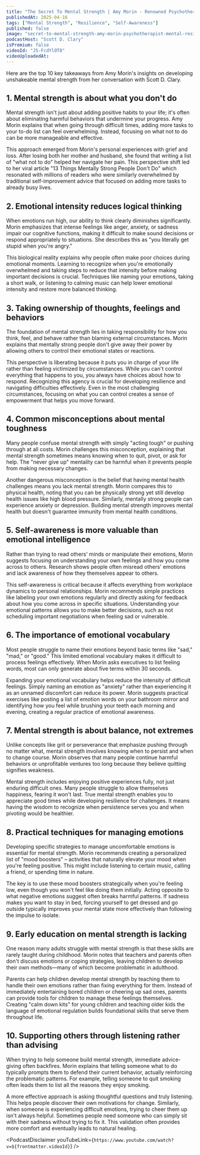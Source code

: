 ```yaml
---
title: "The Secret To Mental Strength | Amy Morin - Renowned Psychotherapist & Mental Resilience Expert"
publishedAt: 2025-04-16
tags: ["Mental Strength", "Resilience", "Self-Awareness"]
published: false
image: "secret-to-mental-strength-amy-morin-psychotherapist-mental-resilience-expert.jpg"
podcastHost: "Scott D. Clary"
isPremium: false
videoId: "J5-FcdYlOT8"
videoUploadedAt: 
---
```

    

<PodcastSummaryPageLayout frontmatter={frontmatter}>
Here are the top 10 key takeaways from Amy Morin's insights on developing unshakeable mental strength from her conversation with Scott D. Clary.

## 1. Mental strength is about what you don't do
Mental strength isn't just about adding positive habits to your life; it's often about eliminating harmful behaviors that undermine your progress. Amy Morin explains that when going through difficult times, adding more tasks to your to-do list can feel overwhelming. Instead, focusing on what not to do can be more manageable and effective.

This approach emerged from Morin's personal experiences with grief and loss. After losing both her mother and husband, she found that writing a list of "what not to do" helped her navigate her pain. This perspective shift led to her viral article "13 Things Mentally Strong People Don't Do" which resonated with millions of readers who were similarly overwhelmed by traditional self-improvement advice that focused on adding more tasks to already busy lives.

## 2. Emotional intensity reduces logical thinking
When emotions run high, our ability to think clearly diminishes significantly. Morin emphasizes that intense feelings like anger, anxiety, or sadness impair our cognitive functions, making it difficult to make sound decisions or respond appropriately to situations. She describes this as "you literally get stupid when you're angry."

This biological reality explains why people often make poor choices during emotional moments. Learning to recognize when you're emotionally overwhelmed and taking steps to reduce that intensity before making important decisions is crucial. Techniques like naming your emotions, taking a short walk, or listening to calming music can help lower emotional intensity and restore more balanced thinking.

## 3. Taking ownership of thoughts, feelings and behaviors
The foundation of mental strength lies in taking responsibility for how you think, feel, and behave rather than blaming external circumstances. Morin explains that mentally strong people don't give away their power by allowing others to control their emotional states or reactions.

This perspective is liberating because it puts you in charge of your life rather than feeling victimized by circumstances. While you can't control everything that happens to you, you always have choices about how to respond. Recognizing this agency is crucial for developing resilience and navigating difficulties effectively. Even in the most challenging circumstances, focusing on what you can control creates a sense of empowerment that helps you move forward.

## 4. Common misconceptions about mental toughness
Many people confuse mental strength with simply "acting tough" or pushing through at all costs. Morin challenges this misconception, explaining that mental strength sometimes means knowing when to quit, pivot, or ask for help. The "never give up" mentality can be harmful when it prevents people from making necessary changes.

Another dangerous misconception is the belief that having mental health challenges means you lack mental strength. Morin compares this to physical health, noting that you can be physically strong yet still develop health issues like high blood pressure. Similarly, mentally strong people can experience anxiety or depression. Building mental strength improves mental health but doesn't guarantee immunity from mental health conditions.

## 5. Self-awareness is more valuable than emotional intelligence
Rather than trying to read others' minds or manipulate their emotions, Morin suggests focusing on understanding your own feelings and how you come across to others. Research shows people often misread others' emotions and lack awareness of how they themselves appear to others.

This self-awareness is critical because it affects everything from workplace dynamics to personal relationships. Morin recommends simple practices like labeling your own emotions regularly and directly asking for feedback about how you come across in specific situations. Understanding your emotional patterns allows you to make better decisions, such as not scheduling important negotiations when feeling sad or vulnerable.

## 6. The importance of emotional vocabulary
Most people struggle to name their emotions beyond basic terms like "sad," "mad," or "good." This limited emotional vocabulary makes it difficult to process feelings effectively. When Morin asks executives to list feeling words, most can only generate about five terms within 30 seconds.

Expanding your emotional vocabulary helps reduce the intensity of difficult feelings. Simply naming an emotion as "anxiety" rather than experiencing it as an unnamed discomfort can reduce its power. Morin suggests practical exercises like posting a list of emotion words on your bathroom mirror and identifying how you feel while brushing your teeth each morning and evening, creating a regular practice of emotional awareness.

## 7. Mental strength is about balance, not extremes
Unlike concepts like grit or perseverance that emphasize pushing through no matter what, mental strength involves knowing when to persist and when to change course. Morin observes that many people continue harmful behaviors or unprofitable ventures too long because they believe quitting signifies weakness.

Mental strength includes enjoying positive experiences fully, not just enduring difficult ones. Many people struggle to allow themselves happiness, fearing it won't last. True mental strength enables you to appreciate good times while developing resilience for challenges. It means having the wisdom to recognize when persistence serves you and when pivoting would be healthier.

## 8. Practical techniques for managing emotions
Developing specific strategies to manage uncomfortable emotions is essential for mental strength. Morin recommends creating a personalized list of "mood boosters" – activities that naturally elevate your mood when you're feeling positive. This might include listening to certain music, calling a friend, or spending time in nature.

The key is to use these mood boosters strategically when you're feeling low, even though you won't feel like doing them initially. Acting opposite to what negative emotions suggest often breaks harmful patterns. If sadness makes you want to stay in bed, forcing yourself to get dressed and go outside typically improves your mental state more effectively than following the impulse to isolate.

## 9. Early education on mental strength is lacking
One reason many adults struggle with mental strength is that these skills are rarely taught during childhood. Morin notes that teachers and parents often don't discuss emotions or coping strategies, leaving children to develop their own methods—many of which become problematic in adulthood.

Parents can help children develop mental strength by teaching them to handle their own emotions rather than fixing everything for them. Instead of immediately entertaining bored children or cheering up sad ones, parents can provide tools for children to manage these feelings themselves. Creating "calm down kits" for young children and teaching older kids the language of emotional regulation builds foundational skills that serve them throughout life.

## 10. Supporting others through listening rather than advising
When trying to help someone build mental strength, immediate advice-giving often backfires. Morin explains that telling someone what to do typically prompts them to defend their current behavior, actually reinforcing the problematic patterns. For example, telling someone to quit smoking often leads them to list all the reasons they enjoy smoking.

A more effective approach is asking thoughtful questions and truly listening. This helps people discover their own motivations for change. Similarly, when someone is experiencing difficult emotions, trying to cheer them up isn't always helpful. Sometimes people need someone who can simply sit with their sadness without trying to fix it. This validation often provides more comfort and eventually leads to natural healing.

<PodcastDisclaimer youTubeLink={`https://www.youtube.com/watch?v=${frontmatter.videoId}`} />

</PodcastSummaryPageLayout>
